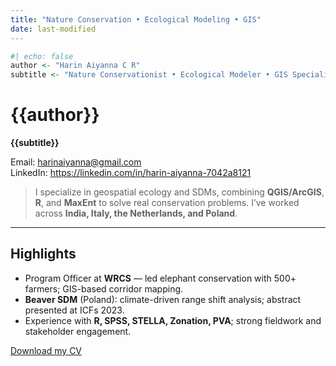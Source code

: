 ```yaml
---
title: "Nature Conservation • Ecological Modeling • GIS"
date: last-modified
---
```


```r
#| echo: false
author <- "Harin Aiyanna C R"
subtitle <- "Nature Conservationist • Ecological Modeler • GIS Specialist"
```

# {{author}}

**{{subtitle}}**  

Email: <harinaiyanna@gmail.com>  
LinkedIn: <https://linkedin.com/in/harin-aiyanna-7042a8121>

> I specialize in geospatial ecology and SDMs, combining **QGIS/ArcGIS**, **R**, and **MaxEnt** to solve real conservation problems. I’ve worked across **India, Italy, the Netherlands, and Poland**.

---

## Highlights
- Program Officer at **WRCS** — led elephant conservation with 500+ farmers; GIS-based corridor mapping.
- **Beaver SDM** (Poland): climate-driven range shift analysis; abstract presented at ICFs 2023.
- Experience with **R, SPSS, STELLA, Zonation, PVA**; strong fieldwork and stakeholder engagement.

[Download my CV](files/cv/Harin_Aiyanna_CV.pdf){.btn .btn-primary}
